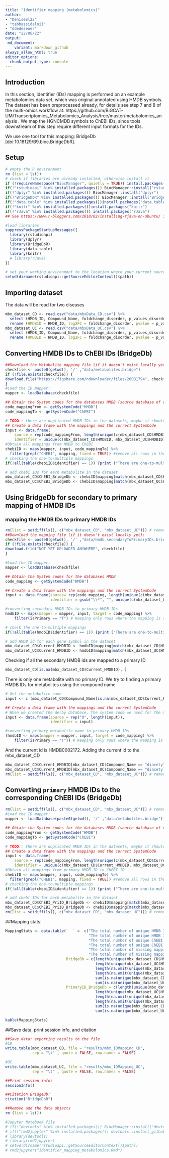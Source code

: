 ---
title: "Identifier mapping (metabolomics)"
author: 
- "DeniseSl22"
- "tabbassidaloii"
- "ddedesener"
date: "22/06/22"
output:
 md_document:
    variant: markdown_github
always_allow_html: true
editor_options: 
  chunk_output_type: console
---
## Introduction
In this section, identifier (IDs) mapping is performed on an example metabolomics data set, which was original annotated using HMDB symbols.
The dataset has been preprocessed already, for details see step 7 and 8 of the multi-omics workflow at: https://github.com/BiGCAT-UM/Transcriptomics_Metabolomics_Analysis/tree/master/metabolomics_analysis .
We map the HGNCMDB symbols to ChEBI IDs, since tools downstream of this step require different input formats for the IDs.

We use one tool for this mapping: BridgeDb [doi:10.18129/B9.bioc.BridgeDbR].

## Setup
```{r setup, warning=FALSE, message=FALSE}
# empty the R environment
rm (list = ls())
# check if libraries are already installed, otherwise install it
if (!requireNamespace("BiocManager", quietly = TRUE)) install.packages("BiocManager")
if(!"rstudioapi" %in% installed.packages()) BiocManager::install("rstudioapi")
if(!"dplyr" %in% installed.packages()) BiocManager::install("dplyr")
if(!"BridgeDbR" %in% installed.packages()) BiocManager::install("BridgeDbR")
if(!"data.table" %in% installed.packages())install.packages("data.table")
if(!"knitr" %in% installed.packages())install.packages("knitr")
if(!"rJava" %in% installed.packages()) install.packages("rJava")
## See https://www.r-bloggers.com/2018/02/installing-rjava-on-ubuntu/ if you have issues with this package on Ubuntu.

#load libraries
suppressPackageStartupMessages({
  library(rstudioapi)
  library(dplyr)
  library(BridgeDbR)
  library(data.table)
  library(knitr)
  # library(rJava)
})

# set your working environment to the location where your current source file is saved into.
setwd(dirname(rstudioapi::getSourceEditorContext()$path))
```

## Importing dataset
The data will be read for two diseases
```{r dataset, warning = FALSE, message = FALSE}
mbx_dataset_CD <- read.csv("data/mbxData_CD.csv") %>% 
  select (HMDB_ID, Compound_Name, foldchange_disorder, p_values_disorder) %>% #filter out unused columns
  rename (HMDBID = HMDB_ID, log2FC = foldchange_disorder, pvalue = p_values_disorder) #change column names
mbx_dataset_UC <- read.csv("data/mbxData_UC.csv") %>%
  select (HMDB_ID, Compound_Name, foldchange_disorder, p_values_disorder) %>% #filter out unused columns
  rename (HMDBID = HMDB_ID, log2FC = foldchange_disorder, pvalue = p_values_disorder) #change column names
```

## Converting HMDB IDs to ChEBI IDs (BridgeDb)
```{r converting_chebi_BridgeDb, warning = FALSE, message = FALSE}
##Download the Metabolite mapping file (if it doesn't exist locally yet):
checkfile <- paste0(getwd(), '/' ,"data/metabolites.bridge")
if (!file.exists(checkfile)) {
download.file("https://figshare.com/ndownloader/files/26001794", checkfile)
}
#Load the ID mapper:
mapper <- loadDatabase(checkfile)

## Obtain the System codes for the databases HMDB (source database of dataset) and ChEBI (intended output database)
code_mappingFrom <- getSystemCode("HMDB")
code_mappingTo <- getSystemCode("ChEBI")

# TODO:: there are duplicated HMDB IDs in the datasets, maybe it should first be fixed based on the metabolite names
## Create a data frame with the mappings and the correct SystemCode
input <- data.frame(
    source = rep(code_mappingFrom, length(unique(c(mbx_dataset_CD$HMDBID, mbx_dataset_UC$HMDBID)))),
    identifier = unique(c(mbx_dataset_CD$HMDBID, mbx_dataset_UC$HMDBID)))
#Obtain all mappings from HMDB to ChEBI
chebiID <- maps(mapper, input, code_mappingTo) %>%
  filter(grepl("CHEBI", mapping, fixed = TRUE)) #remove all rows in the mapped data which do not include the prefix "CHEBI"
# checking the one-to-multiple mappings
if(!all(table(chebiID$identifier) == 1)) {print ("There are one-to-multiple mappings.")} else  print ("There is no one-to-multiple mapping.")

# add chebi IDs for each metabolite in the dataset
mbx_dataset_CD$ChEBI_BridgeDb <- chebiID$mapping[match(mbx_dataset_CD$HMDBID, chebiID$identifier)]
mbx_dataset_UC$ChEBI_BridgeDb <- chebiID$mapping[match(mbx_dataset_UC$HMDBID, chebiID$identifier)]
```

## Using BridgeDb for secondary to primary mapping of HMDB IDs

### mapping the HMDB IDs to primary HMDB IDs

```{r hmdb-converting_PriSymbol_BridgeDb.1, warning = FALSE, message = FALSE}
rm(list = setdiff(ls(), c("mbx_dataset_CD", "mbx_dataset_UC"))) # removing variables that are not required
##Download the mapping file (if it doesn't exist locally yet):
checkfile <- paste0(getwd(), '/' ,"data/hmdb_secondaryToPrimaryIDs.bridge")
if (!file.exists(checkfile)) {
download.file("NOT YET UPLOADED ANYWHERE", checkfile)
}

#Load the ID mapper:
mapper <- loadDatabase(checkfile)

## Obtain the System codes for the databases HMDB 
code_mapping <- getSystemCode("HMDB")

## Create a data frame with the mappings and the correct SystemCode
input <- data.frame(source= rep(code_mapping, length(unique(c(mbx_dataset_CD$HMDBID, mbx_dataset_UC$HMDBID)))),
                    identifier = gsub("\\*", "", unique(c(mbx_dataset_CD$HMDBID, mbx_dataset_UC$HMDBID))))

#converting secondary HMDB IDs to primary HMDB IDs 
hmdbID <- maps(mapper = mapper, input, target = code_mapping) %>% 
    filter(isPrimary == "T") # Keeping only rows where the mapping is annotated as primary id (defined in BridgeDb java library when creating the derby database)

# check the one-to-multiple mappings
if(!all(table(hmdbID$identifier) == 1)) {print ("There are one-to-multiple mappings.")} else  print ("There is no one-to-multiple mapping.")

# add HMDB id for each gene symbol in the dataset
mbx_dataset_CD$Current_HMDBID <- hmdbID$mapping[match(mbx_dataset_CD$HMDBID, hmdbID$identifier)]
mbx_dataset_UC$Current_HMDBID <- hmdbID$mapping[match(mbx_dataset_UC$HMDBID, hmdbID$identifier)]
```

Checking if all the secondary HMDB ids are mapped to a primary ID

```{r hmdb-converting_PriSymbol_BridgeDb.2, warning = FALSE, message = FALSE}
mbx_dataset_CD[is.na(mbx_dataset_CD$Current_HMDBID), ]
```

There is only one metabolite with no primary ID.
We try to finding a primary HMDB IDs for metabolites using the compound name
```{r hmdb-converting_PriSymbol_BridgeDb.3, warning = FALSE, message = FALSE}
# Get the metabolite name 
input <- c (mbx_dataset_CD$Compound_Name[is.na(mbx_dataset_CD$Current_HMDBID)], sub("(.)", "\\U\\1", mbx_dataset_CD$Compound_Name[is.na(mbx_dataset_CD$Current_HMDBID)], perl=TRUE)) #making sure that the metabolite would be mapped if in the database it starts with a capital letter

## Create a data frame with the mappings and the correct SystemCode
# When we created the derby database, the system code we used for the metabolite name was "O" as there was no defined system code for it
input <- data.frame(source = rep("O", length(input)), 
                    identifier = input)

#converting primary metabolite name to primary HMDB IDs 
(hmdbID <- maps(mapper = mapper, input, target = code_mapping) %>%
    filter(isPrimary == "T")) # Keeping only rows where the mapping is annotated as primary id (defined in BridgeDb java library when creating the derby database)
```

And the current id is HMDB0002172. Adding the current id to the mbx_dataset_CD

```{r hmdb-converting_PriSymbol_BridgeDb.4, warning = FALSE, message = FALSE}
mbx_dataset_CD$Current_HMDBID[mbx_dataset_CD$Compound_Name == "diacetylspermine"] = hmdbID$mapping
mbx_dataset_UC$Current_HMDBID[mbx_dataset_UC$Compound_Name == "diacetylspermine"] = hmdbID$mapping
rm(list = setdiff(ls(), c("mbx_dataset_CD", "mbx_dataset_UC"))) # removing variables that are not required
```

## Converting `primary` HMDB IDs to the corresponding ChEBI IDs (BridgeDb)
```{r converting_chebi_PriID_BridgeDb, warning = FALSE, message = FALSE}
rm(list = setdiff(ls(), c("mbx_dataset_CD", "mbx_dataset_UC"))) # removing variables that are not required
#Load the ID mapper:
mapper <- loadDatabase(paste0(getwd(), '/' ,"data/metabolites.bridge"))

## Obtain the System codes for the databases HMDB (source database of dataset) and ChEBI (intended output database)
code_mappingFrom <- getSystemCode("HMDB")
code_mappingTo <- getSystemCode("ChEBI")

# TODO:: there are duplicated HMDB IDs in the datasets, maybe it should first be fixed based on the metabolite names
## Create a data frame with the mappings and the correct SystemCode
input <- data.frame(
    source = rep(code_mappingFrom, length(unique(c(mbx_dataset_CD$Current_HMDBID, mbx_dataset_UC$Current_HMDBID)))),
    identifier = unique(c(mbx_dataset_CD$Current_HMDBID, mbx_dataset_UC$Current_HMDBID)))
#Obtain all mappings from primary HMDB ID to ChEBI ID
chebiID <- maps(mapper, input, code_mappingTo) %>%
  filter(grepl("CHEBI", mapping, fixed = TRUE)) #remove all rows in the mapped data which do not include the prefix "CHEBI"
# checking the one-to-multiple mappings
if(!all(table(chebiID$identifier) == 1)) {print ("There are one-to-multiple mappings.")} else  print ("There is no one-to-multiple mapping.")

# add chebi IDs for each metabolite in the dataset
mbx_dataset_CD$ChEBI_PriID_BridgeDb <- chebiID$mapping[match(mbx_dataset_CD$Current_HMDBID, chebiID$identifier)]
mbx_dataset_UC$ChEBI_PriID_BridgeDb <- chebiID$mapping[match(mbx_dataset_UC$Current_HMDBID, chebiID$identifier)]
rm(list = setdiff(ls(), c("mbx_dataset_CD", "mbx_dataset_UC"))) # removing variables that are not required
```

##Mapping stats:
```{r mappingStats, warning = FALSE, message = FALSE, echo = FALSE}
MappingStats <- data.table(`  ` =  c("The total number of unique HMDB IDs (CD)",
                                     "The total number of unique HMDB IDs (UC)",
                                     "The total number of unique ChEBI IDs (CD)",
                                     "The total number of unique ChEBI IDs (UC)",
                                     "The total number of missing mappings for HMDB IDs to ChEBI IDs (CD)",
                                     "The total number of missing mappings for HMDB IDs to ChEBI IDs (UC)"),
                           BridgeDb = c(length(unique(mbx_dataset_CD$HMDBID)),
                                        length(unique(mbx_dataset_UC$HMDBID)),
                                        length(na.omit(unique(mbx_dataset_CD$ChEBI_BridgeDb))),
                                        length(na.omit(unique(mbx_dataset_UC$ChEBI_BridgeDb))),
                                        sum(is.na(unique(mbx_dataset_CD %>% select(HMDBID, ChEBI_BridgeDb)) %>% .$ChEBI_BridgeDb)),
                                        sum(is.na(unique(mbx_dataset_UC %>% select(HMDBID, ChEBI_BridgeDb)) %>% .$ChEBI_BridgeDb))),
                           PrimaryID_BridgeDb = c(length(unique(mbx_dataset_CD$HMDBID)),
                                        length(unique(mbx_dataset_UC$HMDBID)),
                                        length(na.omit(unique(mbx_dataset_CD$ChEBI_PriID_BridgeDb))),
                                        length(na.omit(unique(mbx_dataset_UC$ChEBI_PriID_BridgeDb))),
                                        sum(is.na(unique(mbx_dataset_CD %>% select(HMDBID, ChEBI_PriID_BridgeDb)) %>% .$ChEBI_PriID_BridgeDb)),
                                        sum(is.na(unique(mbx_dataset_UC %>% select(HMDBID, ChEBI_PriID_BridgeDb)) %>% .$ChEBI_PriID_BridgeDb))))

kable(MappingStats)
```

##Save data, print session info, and citation
```{r print_session_info, echo = FALSE}
##Save data: exporting results to the file
#CD
write.table(mbx_dataset_CD, file = "results/mbx_IDMapping_CD", 
            sep = "\t" , quote = FALSE, row.names = FALSE)

#UC
write.table(mbx_dataset_UC, file = "results/mbx_IDMapping_UC", 
            sep = "\t" , quote = FALSE, row.names = FALSE)

##Print session info:
sessionInfo()

##Citation BridgeDb:
citation("BridgeDbR")

##Remove add the data objects
rm (list = ls())
```

```{r writing_to_notebooks, warning = FALSE, message = FALSE, include = FALSE}
#Jupyter Notebook file
# if(!"devtools" %in% installed.packages()) BiocManager::install("devtools")
# if(!"rmd2jupyter" %in% installed.packages()) devtools::install_github("mkearney/rmd2jupyter", force=TRUE)
# library(devtools)
# library(rmd2jupyter)
# setwd(dirname(rstudioapi::getSourceEditorContext()$path))
# rmd2jupyter("identifier_mapping_metabolomics.Rmd")
```
